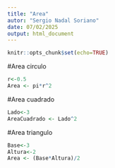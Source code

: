 ```yaml
---
title: "Area"
autor: "Sergio Nadal Soriano"
date: 07/02/2025
output: html_document
---
```


```r
knitr::opts_chunk$set(echo=TRUE)
```
#Area circulo

```r
r<-0.5
Area <- pi*r^2
```
#Area cuadrado

```r
Lado<-3
AreaCuadrado <- Lado^2
```
#Area triangulo

```r
Base<-3
Altura<-2
Area <- (Base*Altura)/2
```
